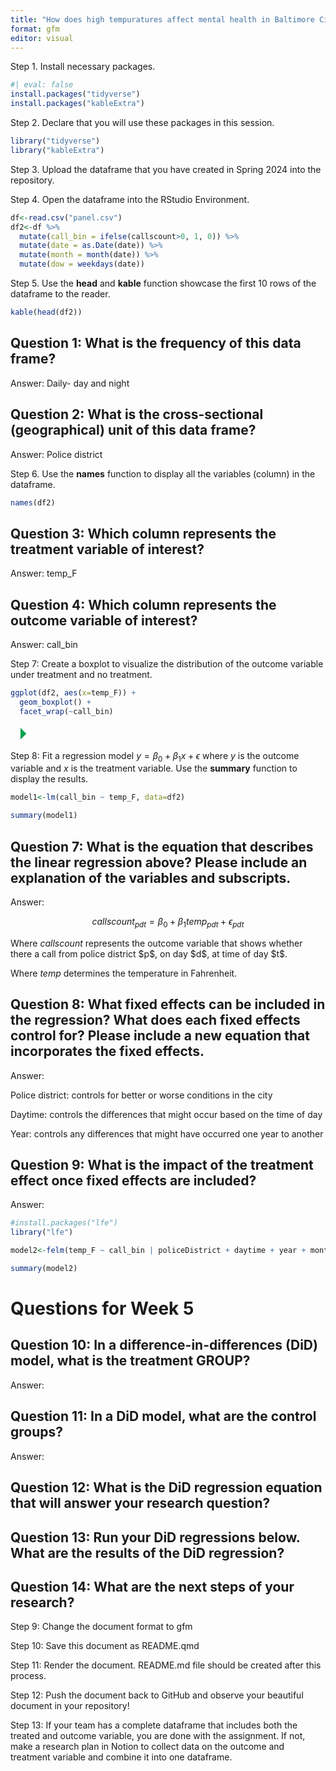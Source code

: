 ```yaml
---
title: "How does high tempuratures affect mental health in Baltimore City?"
format: gfm
editor: visual
---
```


Step 1. Install necessary packages.

```r
#| eval: false
install.packages("tidyverse")
install.packages("kableExtra")
```

Step 2. Declare that you will use these packages in this session.

```r
library("tidyverse")
library("kableExtra")
```

Step 3. Upload the dataframe that you have created in Spring 2024 into the repository.

Step 4. Open the dataframe into the RStudio Environment.

```r
df<-read.csv("panel.csv")
df2<-df %>%
  mutate(call_bin = ifelse(callscount>0, 1, 0)) %>%
  mutate(date = as.Date(date)) %>%
  mutate(month = month(date)) %>%
  mutate(dow = weekdays(date))
```

Step 5. Use the **head** and **kable** function showcase the first 10 rows of the dataframe to the reader.

```r
kable(head(df2))
```

## Question 1: What is the frequency of this data frame?

Answer: Daily- day and night

## Question 2: What is the cross-sectional (geographical) unit of this data frame?

Answer: Police district

Step 6. Use the **names** function to display all the variables (column) in the dataframe.

```r
names(df2)

```

## Question 3: Which column represents the treatment variable of interest?

Answer: temp_F

## Question 4: Which column represents the outcome variable of interest?

Answer: call_bin

Step 7: Create a boxplot to visualize the distribution of the outcome variable under treatment and no treatment.

```r
ggplot(df2, aes(x=temp_F)) +
  geom_boxplot() +
  facet_wrap(~call_bin)
```

![](data:image/png;base64,iVBORw0KGgoAAAANSUhEUgAAACgAAAAaCAYAAADFTB7LAAAAcElEQVR4Xu3OwQmAQAxE0bClWYCW5N06tM6V2YPg5CjoF/JhLoHAi6iqn9eOefUbqrYvHY0cQDLyAlKRNyARmYA0ZMLRkAlGQyaU72tkAtlim7r/vJqDUDjlKBROOQyFU2icQuMUGqfQuBEaV1XPOwEx96nYACK8+wAAAABJRU5ErkJggg== "Run Current Chunk")

Step 8: Fit a regression model $y=\beta_0 + \beta_1 x + \epsilon$ where $y$ is the outcome variable and $x$ is the treatment variable. Use the **summary** function to display the results.

```r
model1<-lm(call_bin ~ temp_F, data=df2)

summary(model1)
```

## Question 7: What is the equation that describes the linear regression above? Please include an explanation of the variables and subscripts.

Answer:

$$
callscount_{pdt} = \beta_0 + \beta_1 temp_{pdt} + \epsilon_{pdt}
$$

Where $callscount$ represents the outcome variable that shows whether there a call from police district \$p\$, on day \$d\$, at time of day \$t\$.

Where $temp$ determines the temperature in Fahrenheit.

## Question 8: What fixed effects can be included in the regression? What does each fixed effects control for? Please include a new equation that incorporates the fixed effects.

Answer:

Police district: controls for better or worse conditions in the city

Daytime: controls the differences that might occur based on the time of day

Year: controls any differences that might have occurred one year to another

## Question 9: What is the impact of the treatment effect once fixed effects are included?

Answer:

```r

#install.packages("lfe")
library("lfe")

model2<-felm(temp_F ~ call_bin | policeDistrict + daytime + year + month + dow, data=df2)

summary(model2)
```

# Questions for Week 5

## Question 10: In a difference-in-differences (DiD) model, what is the treatment GROUP?

Answer:

## Question 11: In a DiD model, what are the control groups?

Answer:

## Question 12: What is the DiD regression equation that will answer your research question?

## Question 13: Run your DiD regressions below. What are the results of the DiD regression?

## Question 14: What are the next steps of your research?

Step 9: Change the document format to gfm

Step 10: Save this document as README.qmd

Step 11: Render the document. README.md file should be created after this process.

Step 12: Push the document back to GitHub and observe your beautiful document in your repository!

Step 13: If your team has a complete dataframe that includes both the treated and outcome variable, you are done with the assignment. If not, make a research plan in Notion to collect data on the outcome and treatment variable and combine it into one dataframe.
